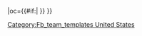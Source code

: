 {{fb team |t=聖荷西地震 |tan=聖荷西地震 |tc=USA |abb={{#if:{{{abb|}}}|SJ}} |oc={{#if:{{{oc|}}}|{{{oc}}} }} }}<!--
--><noinclude>[[Category:Fb_team_templates United States]]</noinclude>